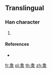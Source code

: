 {{character info/new}}
{{also|洛}}
==Translingual==

===Han character===
{{Han char|rn=85|rad=水|as=06|sn=10|four=|canj=HRE|ids=⿱各水}}

# {{defn|Han|sort=水06}}

====References====
* {{Han ref|kx=0620.160|dkj=17384|hdz=31601.021|uh=6D1C|ud=27932}}

[[fr:洜]]
[[pl:洜]]
[[th:洜]]
[[zh:洜]]